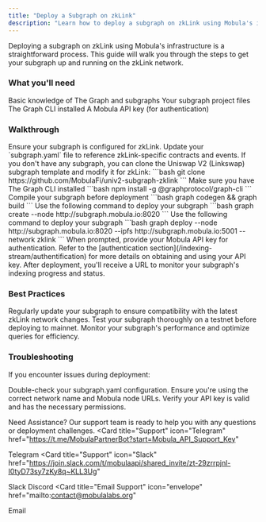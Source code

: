 ```yaml
---
title: "Deploy a Subgraph on zkLink"
description: "Learn how to deploy a subgraph on zkLink using Mobula's infrastructure for efficient blockchain data indexing and querying."
---
```


Deploying a subgraph on zkLink using Mobula's infrastructure is a straightforward process. This guide will walk you through the steps to get your subgraph up and running on the zkLink network.

### What you'll need
Basic knowledge of The Graph and subgraphs
Your subgraph project files
The Graph CLI installed
A Mobula API key (for authentication)

### Walkthrough

<Steps>
  <Step title="Prepare Your Subgraph">
    Ensure your subgraph is configured for zkLink. Update your `subgraph.yaml` file to reference zkLink-specific contracts and events. If you don't have any subgraph, you can clone the Uniswap V2 (Linkswap) subgraph template and modify it for zkLink:
```bash
git clone https://github.com/MobulaFi/univ2-subgraph-zklink
```
  </Step>
 

  <Step title="Install Dependencies">
    Make sure you have The Graph CLI installed
```bash
npm install -g @graphprotocol/graph-cli
```
  </Step>
  
  

  <Step title="Build Your Subgraph">
    Compile your subgraph before deployment
```bash
graph codegen && graph build
```
  </Step>


  <Step title="Create the Subgraph">
    Use the following command to deploy your subgraph
```bash
graph create --node http://subgraph.mobula.io:8020
```

  </Step>

  <Step title="Deploy to Mobula's zkLink Node">
    Use the following command to deploy your subgraph
```bash
graph deploy --node http://subgraph.mobula.io:8020 --ipfs http://subgraph.mobula.io:5001 --network zklink
```

  </Step>

  <Step title="Authenticate">
    When prompted, provide your Mobula API key for authentication. Refer to the [authentication section](/indexing-stream/authentification) for more details on obtaining and using your API key.
  </Step>

  <Step title="Monitor Deployment">
    After deployment, you'll receive a URL to monitor your subgraph's indexing progress and status.
  </Step>
</Steps>

### Best Practices

Regularly update your subgraph to ensure compatibility with the latest zkLink network changes.
Test your subgraph thoroughly on a testnet before deploying to mainnet.
Monitor your subgraph's performance and optimize queries for efficiency.

### Troubleshooting
If you encounter issues during deployment:

Double-check your subgraph.yaml configuration.
Ensure you're using the correct network name and Mobula node URLs.
Verify your API key is valid and has the necessary permissions.

Need Assistance?
Our support team is ready to help you with any questions or deployment challenges.
<CardGroup>
<Card
  title="Support"
  icon="Telegram"
  href="https://t.me/MobulaPartnerBot?start=Mobula_API_Support_Key"
>
  Telegram
</Card>
<Card
  title="Support"
  icon="Slack"
  href="https://join.slack.com/t/mobulaapi/shared_invite/zt-29zrrpjnl-I0tyD73sy7zKy8q~KLL3Ug"
>
  Slack
</Card>
<Card title="Support" icon="Discord" href="https://discord.gg/JVT7xKm3AD">
  Discord
</Card>
<Card
  title="Email Support"
  icon="envelope"
  href="mailto:contact@mobulalabs.org"
>
  Email
</Card>
</CardGroup>